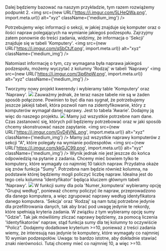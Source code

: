 Dalej będziemy bazować na naszym przykładzie, tym razem rozwiążemy podpunkt 2.
<img src={new URL('https://i.imgur.com/5LHeQWa.png', import.meta.url)} alt="xyz" className={'medium_img'} />

Potrzebujemy więc informacji o sekcji, w jakiej znajduje się komputer oraz o ilości napraw polegających na wymianie jakiegoś podzespołu.
Zajrzyjmy zatem ponownie do treści zadania, widzimy, że informacja o 'Sekcji' znajduje się w tabeli 'Komputery'.
<img src={new URL('https://i.imgur.com/qSbCtJf.png', import.meta.url)} alt="xyz" className={'medium_img'} />

Natomiast informację o tym, czy wymagana była naprawa jakiegoś podzespołu, możemy wyczytać z kolumny 'Rodzaj' w tabeli 'Naprawy'
<img src={new URL('https://i.imgur.com/3ip6hpW.png', import.meta.url)} alt="xyz" className={'medium_img'} />

Tworzymy nowy projekt kwerendy i wybieramy table 'Komputery' oraz 'Naprawy'.
![](https://i.imgur.com/bPKlIiJ.png)
Zauważmy jednak, że teraz nasze tabele nie są w żaden sposób połączone. Powinien to być dla nas sygnał, że potrzebujemy jeszcze jakiejś tabeli, która pozwoli nam na zidentyfikowanie, który z komputerów wymagał danej naprawy. Jest to tabela 'Awarie'. Dodajmy ją więc do naszego projektu.
![](https://i.imgur.com/cWPtOV7.png)
Mamy już wszystkie potrzebne nam dane. Czas zastanowić się, których pól będziemy potrzebować oraz w jaki sposób chcemy skonstruować nasze zapytanie.
<img src={new URL('https://i.imgur.com/GvD4VNL.png', import.meta.url)} alt="xyz" className={'medium_img'} />
Mamy już wszystkie naprawy komputerów z sekcji "A", które polegały na wymianie podzespołów.
<img src={new URL('https://i.imgur.com/kkGJC99.png', import.meta.url)} alt="xyz" className={'medium_img'} />
Wynik jednak nie jest jeszcze do końca odpowiedzią na pytanie z zadania. Chcemy mieć bowiem tylko te komputery, które wymagały co najmniej 10 takich napraw. Przydatna okaże się znów funkcja "Sumy". Potrzebna nam będzie również kolumna, na podstawie której będziemy mogli policzyć liczbę napraw. Idealna jest do tego celu kolumna 'Identyfikator' będąca kluczem głównym tabeli 'Naprawy'.
![](https://i.imgur.com/q90aBSj.png)
W funkcji sumy dla pola 'Numer_komputera' wybieramy opcję "Grupuj według", ponieważ chcemy policzyć ile napraw, przeprowadzono dla danego komputera, a więc zgrupować naprawy według identyfikatora danego komputera. 'Sekcja' oraz 'Rodzaj' są nam tutaj potrzebne jedynie dla przefiltrowania danych, tak aby brać pod uwagę jedynie te rekordy, które spełniają kryteria zadania. W związku z tym wybieramy opcję sumy "Gdzie". Tak jak mówiliśmy zliczać naprawy będziemy, za pomocą liczenia 'Identyfikatorów' napraw, stąd funkcja sumy dla tej kolumny to oczywiście "Policz". Dodajemy dodatkowe kryterium >=10, ponieważ z treści zadania wiemy, że interesują nas jedynie te komputery, które wymagały co najmniej 10 wymian podzespołów.
Uwaga: to bardzo istotne, aby dokładnie stawiać znaki nierówności. Tutaj chcemy mieć co najmniej 10, a więc >=10.

